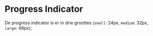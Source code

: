 
# Progress Indicator

<StorybookComponent />

De progress indicator is er in drie groottes (`small`: 24px, `medium`: 32px, `large`: 48px);
